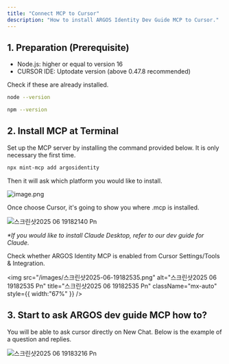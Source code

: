 ```yaml
---
title: "Connect MCP to Cursor"
description: "How to install ARGOS Identity Dev Guide MCP to Cursor."
---
```


## 1. Preparation (Prerequisite)

- Node.js: higher or equal to version 16
- CURSOR IDE: Uptodate version (above 0.47.8 recommended)

Check if these are already installed.

```bash
node --version

npm --version
```

## 2. Install MCP at Terminal

Set up the MCP server by installing the command provided below. It is only necessary the first time.

```bash
npx mint-mcp add argosidentity
```

Then it will ask which platform you would like to install.

![image.png](/images/image.png)

Once choose Cursor, it's going to show you where .mcp is installed.

![스크린샷2025 06 19182140 Pn](/images/스크린샷2025-06-19182140.png)

_\*If you would like to install Claude Desktop, refer to our dev guide for Claude._

Check whether ARGOS Identity MCP is enabled from Cursor Settings/Tools & Integration.

<img
  src="/images/스크린샷2025-06-19182535.png"
  alt="스크린샷2025 06 19182535 Pn"
  title="스크린샷2025 06 19182535 Pn"
  className="mx-auto"
  style={{ width:"67%" }}
/>

## 3. Start to ask ARGOS dev guide MCP how to?

You will be able to ask cursor directly on New Chat. Below is the example of a question and replies.

![스크린샷2025 06 19183216 Pn](/images/스크린샷2025-06-19183216.png)